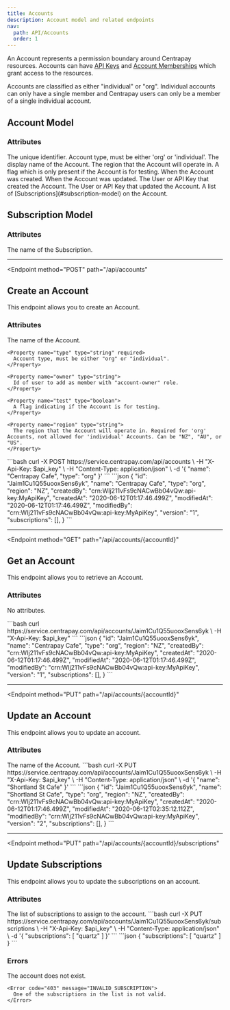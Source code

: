 ```yaml
---
title: Accounts
description: Account model and related endpoints
nav:
  path: API/Accounts
  order: 1
---
```


An Account represents a permission boundary around Centrapay resources.
Accounts can have [API Keys](/api/api-keys/) and [Account Memberships](/api/account-memberships/) which grant access to the resources.

Accounts are classified as either "individual" or "org". Individual accounts
can only have a single member and Centrapay users can only be a member of a single
individual account.

## Account Model

### Attributes

<Properties>
  <Property name="id" type="string">
    The unique identifier.
  </Property>

  <Property name="type" type="string">
    Account type, must be either 'org' or 'individual'.
  </Property>

  <Property name="name" type="string">
    The display name of the Account.
  </Property>

  <Property name="region" type="string">
    The region that the Account will operate in.
  </Property>

  <Property name="test" type="boolean">
    A flag which is only present if the Account is for testing.
  </Property>

  <Property name="createdAt" type="timestamp">
    When the Account was created.
  </Property>

  <Property name="modifiedAt" type="timestamp">
    When the Account was updated.
  </Property>

  <Property name="createdBy" type="crn">
    The User or API Key that created the Account.
  </Property>

  <Property name="modifiedBy" type="crn">
    The User or API Key that updated the Account.
  </Property>

  <Property name="subscriptions" type="array">
    A list of [Subscriptions](#subscription-model) on the Account.
  </Property>
</Properties>

## Subscription Model

### Attributes

<Properties>
  <Property name="name" type="string">
    The name of the Subscription.
  </Property>
</Properties>

---

<Endpoint
  method="POST"
  path="/api/accounts"
>
  ## Create an Account

  This endpoint allows you to create an Account.

  ### Attributes
  <Properties>
    <Property name="name" type="string" required>
      The name of the Account.
    </Property>

    <Property name="type" type="string" required>
      Account type, must be either "org" or "individual".
    </Property>

    <Property name="owner" type="string">
      Id of user to add as member with "account-owner" role.
    </Property>

    <Property name="test" type="boolean">
      A flag indicating if the Account is for testing.
    </Property>

    <Property name="region" type="string">
      The region that the Account will operate in. Required for 'org' Accounts, not allowed for 'individual' Accounts. Can be "NZ", "AU", or "US".
    </Property>
  </Properties>

  <CodePanel slot="code-examples" title="Request" method="POST" path="/api/accounts">
    ```bash
    curl -X POST https://service.centrapay.com/api/accounts \
      -H "X-Api-Key: $api_key" \
      -H "Content-Type: application/json" \
      -d '{
        "name": "Centrapay Cafe",
        "type": "org"
      }'
    ```
  </CodePanel>

  <CodePanel slot="code-examples" title="Response">
    ```json
    {
      "id": "Jaim1Cu1Q55uooxSens6yk",
      "name": "Centrapay Cafe",
      "type": "org",
      "region": "NZ",
      "createdBy": "crn:WIj211vFs9cNACwBb04vQw:api-key:MyApiKey",
      "createdAt": "2020-06-12T01:17:46.499Z",
      "modifiedAt": "2020-06-12T01:17:46.499Z",
      "modifiedBy": "crn:WIj211vFs9cNACwBb04vQw:api-key:MyApiKey",
      "version": "1",
      "subscriptions": [],
    }
    ```
  </CodePanel>

</Endpoint>

---

<Endpoint
  method="GET"
  path="/api/accounts/{accountId}"
>
  ## Get an Account

  This endpoint allows you to retrieve an Account.

  ### Attributes
  No attributes.

  <CodePanel slot="code-examples" title="Request" method="GET" path="/api/accounts/{accountId}">
    ```bash
    curl https://service.centrapay.com/api/accounts/Jaim1Cu1Q55uooxSens6yk \
      -H "X-Api-Key: $api_key"
    ```
  </CodePanel>

  <CodePanel slot="code-examples" title="Response">
    ```json
    {
      "id": "Jaim1Cu1Q55uooxSens6yk",
      "name": "Centrapay Cafe",
      "type": "org",
      "region": "NZ",
      "createdBy": "crn:WIj211vFs9cNACwBb04vQw:api-key:MyApiKey",
      "createdAt": "2020-06-12T01:17:46.499Z",
      "modifiedAt": "2020-06-12T01:17:46.499Z",
      "modifiedBy": "crn:WIj211vFs9cNACwBb04vQw:api-key:MyApiKey",
      "version": "1",
      "subscriptions": [],
    }
    ```
  </CodePanel>

</Endpoint>

---

<Endpoint
  method="PUT"
  path="/api/accounts/{accountId}"
>
  ## Update an Account

  This endpoint allows you to update an account.

  ### Attributes
  <Properties>
    <Property name="name" type="string" required>
      The name of the Account.
    </Property>
  </Properties>

  <CodePanel slot="code-examples" title="Request" method="PUT" path="/api/accounts/{accountId}">
    ```bash
    curl -X PUT https://service.centrapay.com/api/accounts/Jaim1Cu1Q55uooxSens6yk \
      -H "X-Api-Key: $api_key" \
      -H "Content-Type: application/json" \
      -d '{
        "name": "Shortland St Cafe"
      }'
    ```
  </CodePanel>

  <CodePanel slot="code-examples" title="Response">
    ```json
    {
      "id": "Jaim1Cu1Q55uooxSens6yk",
      "name": "Shortland St Cafe",
      "type": "org",
      "region": "NZ",
      "createdBy": "crn:WIj211vFs9cNACwBb04vQw:api-key:MyApiKey",
      "createdAt": "2020-06-12T01:17:46.499Z",
      "modifiedAt": "2020-06-12T02:35:12.112Z",
      "modifiedBy": "crn:WIj211vFs9cNACwBb04vQw:api-key:MyApiKey",
      "version": "2",
      "subscriptions": [],
    }
    ```
  </CodePanel>

</Endpoint>

---

<Endpoint
  method="PUT"
  path="/api/accounts/{accountId}/subscriptions"
>
  ## Update Subscriptions

  This endpoint allows you to update the subscriptions on an account.

  ### Attributes
  <Properties>
    <Property name="subscriptions" type="array" required>
      The list of subscriptions to assign to the account.
    </Property>
  </Properties>

  <CodePanel slot="code-examples" title="Request" method="PUT" path="/api/accounts/{accountId}/subscriptions">
    ```bash
    curl -X PUT https://service.centrapay.com/api/accounts/Jaim1Cu1Q55uooxSens6yk/subscriptions \
      -H "X-Api-Key: $api_key" \
      -H "Content-Type: application/json" \
      -d '{
        "subscriptions": [
          "quartz"
        ]
      }'
    ```
  </CodePanel>

  <CodePanel slot="code-examples" title="Response">
    ```json
    {
      "subscriptions": [ "quartz" ]
    }
    ```
  </CodePanel>

  ### Errors
  <Properties>
    <Error code="403" message="INVALID_ACCOUNT_ID">
      The account does not exist.
    </Error>

    <Error code="403" message="INVALID_SUBSCRIPTION">
      One of the subscriptions in the list is not valid.
    </Error>
  </Properties>

</Endpoint>
